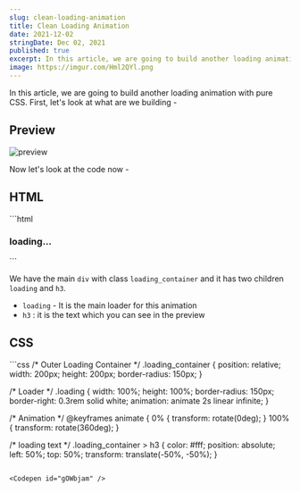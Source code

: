 ```yaml
---
slug: clean-loading-animation
title: Clean Loading Animation
date: 2021-12-02
stringDate: Dec 02, 2021
published: true
excerpt: In this article, we are going to build another loading animation with pure CSS.
image: https://imgur.com/Hml2QYl.png
---
```


In this article, we are going to build another loading animation with pure CSS. First, let's look at what are we building -

## Preview
![preview](https://i.imgur.com/npSZAhG.gif)

Now let's look at the code now -

## HTML
<CodeTitle title="index.html" />
```html
<div class="loading_container">
  <div class="loading"></div>
  <h3>loading...</h3>
</div>
```

We have the main `div` with class `loading_container` and it has two children `loading` and `h3`.

- `loading` - It is the main loader for this animation
- `h3` : it is the text which you can see in the preview

## CSS

<CodeTitle title="styles.css" />
```css
/* Outer Loading Container */
.loading_container {
  position: relative;
  width: 200px;
  height: 200px;
  border-radius: 150px;
}

/* Loader */
.loading {
  width: 100%;
  height: 100%;
  border-radius: 150px;
  border-right: 0.3rem solid white;
  animation: animate 2s linear infinite;
}

/* Animation */
@keyframes animate {
  0% {
    transform: rotate(0deg);
  }
  100% {
    transform: rotate(360deg);
  }

/* loading text */
.loading_container > h3 {
  color: #fff;
  position: absolute;
  left: 50%;
  top: 50%;
  transform: translate(-50%, -50%);
}
```

<Codepen id="gOWbjam" />
